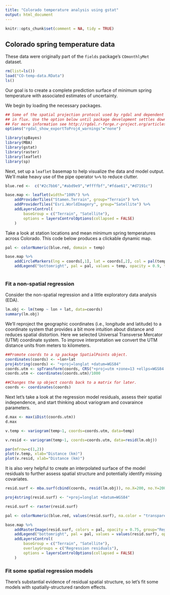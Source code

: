 ```yaml
---
title: "Colorado temperature analysis using gstat"
output: html_document
---
```


```r
knitr::opts_chunk$set(comment = NA, tidy = TRUE)
```

## Colorado spring temperature data
These data were originally part of the `fields` package's `COmonthlyMet` dataset.
```r
rm(list=ls())
load("CO-temp-data.RData")
ls()
```

Our goal is to create a complete prediction surface of minimum spring temperature with associated estimates of uncertainty. 

We begin by loading the necessary packages.

```r
## Some of the spatial projection protocol used by rgdal and dependent packages is 
## in flux. Use the option below until package development settles down.
## For more information see http://rgdal.r-forge.r-project.org/articles/PROJ6_GDAL3.html
options("rgdal_show_exportToProj4_warnings"="none")

library(spBayes)
library(MBA)
library(gstat)
library(raster)
library(leaflet)
library(sp)
```

Next, set up a `leaflet` basemap to help visualize the data and model output. We'll make heavy use of the pipe operator `%>%` to reduce clutter.

```r
blue.red <-  c("#2c7bb6","#abd9e9","#ffffbf","#fdae61","#d7191c")

base.map <- leaflet(width="100%") %>%
    addProviderTiles("Stamen.Terrain", group="Terrain") %>%
    addProviderTiles("Esri.WorldImagery", group="Satellite") %>%
    addLayersControl(
        baseGroup = c("Terrain", "Satellite"),
        options = layersControlOptions(collapsed = FALSE)
    )
```

Take a look at station locations and mean minimum spring temperatures across Colorado. This code below produces a clickable dynamic map.
```r
pal <- colorNumeric(blue.red, domain = temp)

base.map %>%
    addCircleMarkers(lng = coords[,1], lat = coords[,2], col = pal(temp), stroke = FALSE, radius = 5, fillOpacity = 0.9, popup=paste("Mean min temp:",round(temp,1))) %>%
    addLegend("bottomright", pal = pal, values = temp, opacity = 0.9, title = "Temperature C")
    
```

### Fit a non-spatial regression
Consider the non-spatial regression and a little exploratory data analysis (EDA).

```r
lm.obj <- lm(temp ~ lon + lat, data=coords)
summary(lm.obj)
```

We'll reproject the geographic coordinates (i.e., longitude and latitude) to a coordinate system that provides a bit more intuition about distance and reduces spatial distortion. Here we selected Universal Transverse Mercator (UTM) coordinate system. To improve interpretation we convert the UTM distance units from meters to kilometers.

```r
##Promote coords to a sp package SpatialPoints object.
coordinates(coords) <- ~lon+lat
proj4string(coords) <- "+proj=longlat +datum=WGS84"
coords.utm <- spTransform(coords, CRS("+proj=utm +zone=13 +ellps=WGS84 +datum=WGS84 +units=m +no_defs"))
coords.utm <- coordinates(coords.utm)/1000

##Changes the sp object coords back to a matrix for later.
coords <- coordinates(coords)
```

Next let's take a look at the regression model residuals, assess their spatial independence, and start thinking about variogram and covaraince parameters.
```r
d.max <- max(iDist(coords.utm))
d.max

v.temp <- variogram(temp~1, coords=coords.utm, data=temp)

v.resid <- variogram(temp~1, coords=coords.utm, data=resid(lm.obj))

par(mfrow=c(1,2))
plot(v.temp, xlab="Distance (km)")
plot(v.resid, xlab="Distance (km)")
```

It is also very helpful to create an interpolated surface of the model residuals to further assess spatial structure and potentially identify missing covariates.

```r
resid.surf <- mba.surf(cbind(coords, resid(lm.obj)), no.X=200, no.Y=200, extend=TRUE, sp=TRUE)$xyz.est

proj4string(resid.surf) <- "+proj=longlat +datum=WGS84"

resid.surf <- raster(resid.surf)

pal <- colorNumeric(blue.red, values(resid.surf), na.color = "transparent")

base.map %>%
    addRasterImage(resid.surf, colors = pal, opacity = 0.75, group="Regression residuals") %>%
    addLegend("bottomright", pal = pal, values = values(resid.surf), opacity = 0.75, title = "<center>Regression<br> residuals</center>") %>%
    addLayersControl(
        baseGroup = c("Terrain", "Satellite"),
        overlayGroups = c("Regression residuals"),
        options = layersControlOptions(collapsed = FALSE)
    )
```

### Fit some spatial regression models
There's substantial evidence of residual spatial structure, so let's fit some models with spatially-structured random effects. 


